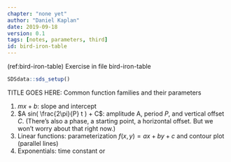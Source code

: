 ```yaml
---
chapter: "none yet"
author: "Daniel Kaplan"
date: 2019-09-18 
version: 0.1
tags: [notes, parameters, third]
id: bird-iron-table 
---
```


(ref:bird-iron-table) Exercise in file bird-iron-table

```r
SDSdata::sds_setup()
```

TITLE GOES HERE: Common function families and their parameters

1.  $m x + b$: slope and intercept
#.  $A sin( \frac{2\pi}{P} t ) + C$: amplitude A, period $P$, and vertical offset $C$. (There's also a phase, a starting point, a horizontal offset. But we won't worry about that right now.)
#.  Linear functions: parameterization $f(x,y) = a x + b y + c$ and contour plot (parallel lines)
#. Exponentials: time constant or 